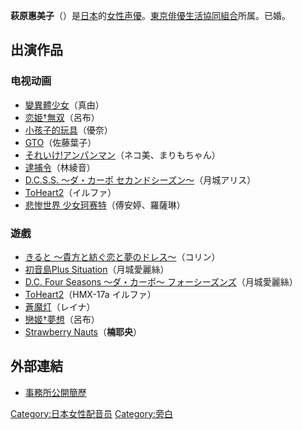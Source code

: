 {{NoteTA|G1=Anime}}
{{声優
| 名字 = 萩原惠美子
| 圖像 = 
| 尺寸 = 
| 簡介 = 
| 本名 = 
| 外文名 = 萩原 えみこ
| 外文 = ja
| 羅馬拼音 = Hagiwara Emiko
| 暱稱 = {{lang|ja|みこみこ、えみえみ}}
| 出生地 = {{JPN}}[[神奈川縣|神奈川縣]]
| 死沒地 = 
| 生年 = 1971
| 生月 = 9
| 生日 = 19
| 歿年 = 
| 歿月 = 
| 歿日 = 
| 血型 = 
| 所屬 = [[東京俳優生活協同組合|東京俳優生活協同組合]]
| 配偶 = 
| 網站= 
| 活動時期 = 
| 出道作 = 
| 其他 = 
}}
{{japanese|japanese=萩原 えみこ|kana=はぎわら えみこ|romaji=Hagiwara Emiko}}
'''萩原惠美子'''（{{bd|1971年|9月19日|catIdx=Hagiwara Emiko}}）是[[日本|日本]]的[[女性|女性]][[声優|声優]]。[[東京俳優生活協同組合|東京俳優生活協同組合]]所属。已婚。

== 出演作品 ==

=== 电视动画 ===
* [[變異體少女|變異體少女]]（真由）
* [[恋姫†無双_〜ドキッ☆乙女だらけの三国志演義〜|恋姫†無双]]（呂布）
* [[小孩子的玩具|小孩子的玩具]]（優奈）
* [[GTO|GTO]]（佐藤葉子）
* [[それいけ!アンパンマン|それいけ!アンパンマン]]（ネコ美、まりもちゃん）
* [[逮捕令_(動畫)|逮捕令]]（林綾音）
* [[初音岛|D.C.S.S. 〜ダ・カーポ セカンドシーズン〜]]（月城アリス）
* [[ToHeart2|ToHeart2]]（イルファ）
* [[悲惨世界_少女珂赛特|悲惨世界 少女珂赛特]]（傅安婷、羅薩琳）

=== 遊戲 ===
* [[きると|きると ～貴方と紡ぐ恋と夢のドレス～]]（コリン）
* [[初音島Plus_Situation|初音島Plus Situation]]（月城愛麗絲）
* [[D.C._Four_Seasons_〜ダ・カーポ〜_フォーシーズンズ|D.C. Four Seasons 〜ダ・カーポ〜 フォーシーズンズ]]（月城愛麗絲）
* [[ToHeart2|ToHeart2]]（HMX-17a イルファ）
* [[蒼魔灯|蒼魔灯]]（レイナ）
* [[戀姬†無雙|戀姬†夢想]]（呂布）
* [[Strawberry_Nauts|Strawberry Nauts]]（'''楠耶央'''）

== 外部連結 ==
* [https://web.archive.org/web/20080501083024/http://haikyo.or.jp/PROFILE/woman/11446.html 事務所公開簡歷]{{ja}}

{{東京俳優生活協同組合}}
{{DEFAULTSORT:Hagiwara Emiko}}
[[Category:日本女性配音员|Category:日本女性配音员]]
[[Category:旁白|Category:旁白]]
